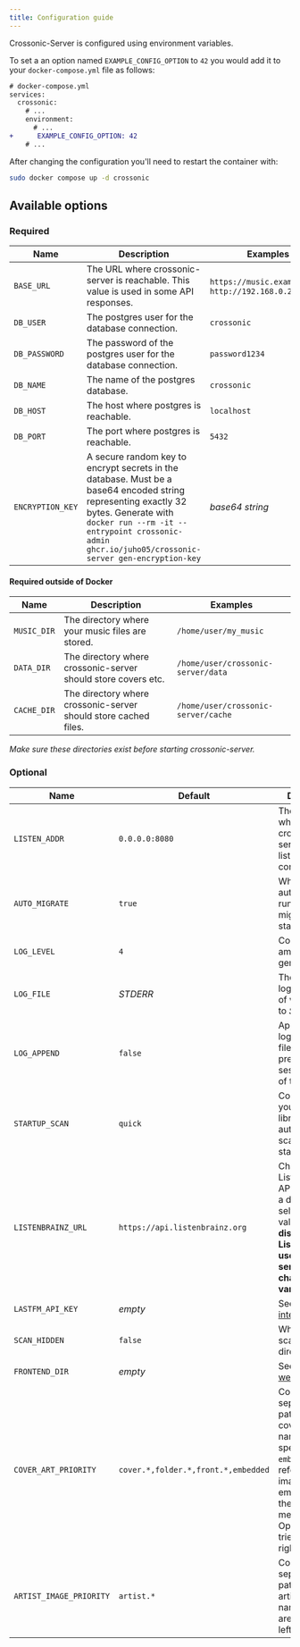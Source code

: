 ```yaml
---
title: Configuration guide
---
```


Crossonic-Server is configured using environment variables.

To set a an option named `EXAMPLE_CONFIG_OPTION` to `42` you would add it to your `docker-compose.yml` file as follows:
```diff lang="yaml"
# docker-compose.yml
services:
  crossonic:
    # ...
    environment:
      # ...
+      EXAMPLE_CONFIG_OPTION: 42
    # ...
```

After changing the configuration you'll need to restart the container with:

```bash
sudo docker compose up -d crossonic
```

## Available options

### Required

| Name | Description | Examples |
| --- | --- | --- |
| `BASE_URL` | The URL where crossonic-server is reachable. This value is used in some API responses. | `https://music.example.com`, `http://192.168.0.200:8080` |
| `DB_USER` | The postgres user for the database connection. | `crossonic` |
| `DB_PASSWORD` | The password of the postgres user for the database connection. | `password1234` |
| `DB_NAME` | The name of the postgres database. | `crossonic` |
| `DB_HOST` | The host where postgres is reachable. | `localhost` |
| `DB_PORT` | The port where postgres is reachable. | `5432` |
| `ENCRYPTION_KEY` | A secure random key to encrypt secrets in the database. Must be a base64 encoded string representing exactly 32 bytes. Generate with `docker run --rm -it --entrypoint crossonic-admin ghcr.io/juho05/crossonic-server gen-encryption-key` | *base64 string* |

#### Required outside of Docker

| Name | Description | Examples |
| --- | --- | --- |
| `MUSIC_DIR` | The directory where your music files are stored. | `/home/user/my_music` |
| `DATA_DIR` | The directory where crossonic-server should store covers etc. | `/home/user/crossonic-server/data` |
| `CACHE_DIR` | The directory where crossonic-server should store cached files. | `/home/user/crossonic-server/cache` |

*Make sure these directories exist before starting crossonic-server.*

### Optional

| Name | Default | Description | Format |
| --- | --- | --- | --- |
| `LISTEN_ADDR` | `0.0.0.0:8080` | The address where crossonic-server should listen for connections. | `host:port` |
| `AUTO_MIGRATE` | `true` | Whether to automatically run database migrations on startup. | `true`/`false`
| `LOG_LEVEL` | `4` | Controls the amount of logs generated. | `0` (none), `1` (fatal), `2` (error), `3` (warning), `4` (info), `5` (trace)
| `LOG_FILE` | *STDERR* | The file to write logs to instead of writing them to *STDERR*. | `/home/user/crossonic-server/logs.txt` |
| `LOG_APPEND` | `false` | Append new logs to the log file of the previous session instead of truncating it. | `true`/`false` |
| `STARTUP_SCAN` | `quick` | Controls how your music library will be automatically scanned on startup. | `disabled`, `quick`, `full` |
| `LISTENBRAINZ_URL` | `https://api.listenbrainz.org` | Change the ListenBrainz API base URL to a different (e.g. selfhosted) value. **Please disconnect all ListenBrainz users on your server before changing this variable.** | e.g. `https://maloja.example.com/apis/listenbrainz`
| `LASTFM_API_KEY` | *empty* | See [last.fm integration](/server/configuration/lastfm). | `x9hp2n6epyaxfnjkgh3jbgjquwwnsh25` |
| `SCAN_HIDDEN` | `false` | Whether to scan hidden directories/files. | `true`/`false` |
| `FRONTEND_DIR` | *empty* | See [hosting a web client](/server/configuration/frontend) | `/home/user/crossonic-server/frontend` |
| `COVER_ART_PRIORITY` | `cover.*,folder.*,front.*,embedded` | Comma separated list of patterns for cover file names. Use the special value `embedded` to refer to cover images embedded in the media file metadata. Options are tried from left to right. | `/home/user/crossonic-server/frontend` |
| `ARTIST_IMAGE_PRIORITY` | `artist.*` | Comma separated list of patterns for artist image file names. Options are tried from left to right. |